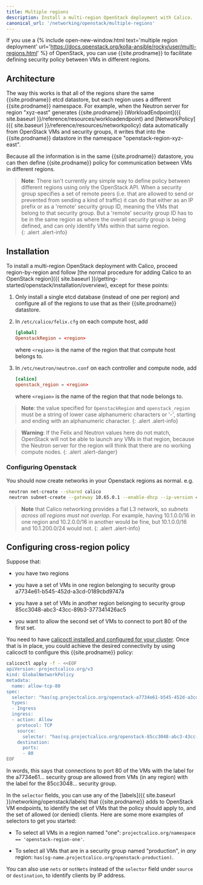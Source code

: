 ```yaml
---
title: Multiple regions
description: Install a multi-region OpenStack deployment with Calico.
canonical_url: '/networking/openstack/multiple-regions'
---
```


If you use a {% include open-new-window.html text='multiple region
deployment' url='https://docs.openstack.org/kolla-ansible/rocky/user/multi-regions.html' %}
of OpenStack, you can use {{site.prodname}} to facilitate defining security
policy between VMs in different regions.

## Architecture

The way this works is that all of the regions share the same {{site.prodname}}
etcd datastore, but each region uses a different {{site.prodname}} namespace.
For example, when the Neutron server for region "xyz-east" generates
{{site.prodname}}
[WorkloadEndpoint]({{ site.baseurl }}/reference/resources/workloadendpoint)
and
[NetworkPolicy]({{ site.baseurl }}/reference/resources/networkpolicy)
data automatically from OpenStack VMs and security groups, it writes that into
the {{site.prodname}} datastore in the namespace "openstack-region-xyz-east".

Because all the information is in the same {{site.prodname}} datastore, you can
then define {{site.prodname}} policy for communication between VMs in different
regions.

> **Note**: There isn't currently any simple way to define policy between
> different regions using only the OpenStack API.  When a security group
> specifies a set of remote peers (i.e. that are allowed to send or prevented
> from sending a kind of traffic) it can do that either as an IP prefix or as a
> 'remote' security group ID, meaning the VMs that belong to that security
> group.  But a 'remote' security group ID has to be in the same region as
> where the overall security group is being defined, and can only identify VMs
> within that same region.  
{: .alert .alert-info}

## Installation

To install a multi-region OpenStack deployment with Calico, proceed
region-by-region and follow [the normal procedure for adding Calico to an
OpenStack
region]({{ site.baseurl }}/getting-started/openstack/installation/overview),
except for these points:

1.  Only install a single etcd database (instead of one per region) and
    configure all of the regions to use that as their {{site.prodname}}
    datastore.

1.  In `/etc/calico/felix.cfg` on each compute host, add

    ```conf
    [global]
    OpenstackRegion = <region>
    ```

    where `<region>` is the name of the region that that compute host belongs to.

1.  In `/etc/neutron/neutron.conf` on each controller and compute node, add

    ```conf
    [calico]
    openstack_region = <region>
    ```

    where `<region>` is the name of the region that that node belongs to.

> **Note**: the value specified for `OpenstackRegion` and `openstack_region`
> must be a string of lower case alphanumeric characters or '-', starting and
> ending with an alphanumeric character.
{: .alert .alert-info}

> **Warning**: If the Felix and Neutron values here do not match, OpenStack
> will not be able to launch any VMs in that region, because the Neutron server
> for the region will think that there are no working compute nodes.
{: .alert .alert-danger}

### Configuring Openstack
You should now create networks in your Openstack regions as normal. e.g.
```bash
 neutron net-create --shared calico
 neutron subnet-create --gateway 10.65.0.1 --enable-dhcp --ip-version 4 --name calico-v4 calico 10.65.0.0/24
```

> **Note** that Calico networking provides a flat L3 network,
> so *subnets across all regions must not overlap*.
> For example, having 10.1.0.0/16 in one region and 10.2.0.0/16 in another
> would be fine, but 10.1.0.0/16 and 10.1.200.0/24 would not.
{: .alert .alert-info}

## Configuring cross-region policy

Suppose that:

- you have two regions

- you have a set of VMs in one region belonging to security group
  a7734e61-b545-452d-a3cd-0189cbd9747a

- you have a set of VMs in another region belonging to security group
  85cc3048-abc3-43cc-89b3-377341426ac5

- you want to allow the second set of VMs to connect to port 80 of the first
  set.

You need to have [calicoctl installed and configured for your
cluster](/networking/openstack/labels#configuring-operator-policy).  Once that is in place,
you could achieve the desired connectivity by using calicoctl to
configure this {{site.prodname}} policy:

```bash
calicoctl apply -f - <<EOF
apiVersion: projectcalico.org/v3
kind: GlobalNetworkPolicy
metadata:
  name: allow-tcp-80
spec:
  selector: "has(sg.projectcalico.org/openstack-a7734e61-b545-452d-a3cd-0189cbd9747a)"
  types:
  - Ingress
  ingress:
  - action: Allow
    protocol: TCP
    source:
      selector: "has(sg.projectcalico.org/openstack-85cc3048-abc3-43cc-89b3-377341426ac5)"
    destination:
      ports:
      - 80
EOF
```

In words, this says that connections to port 80 of the VMs with the label for
the a7734e61... security group are allowed from VMs (in any region) with
the label for the 85cc3048... security group.

In the `selector` fields, you can use any of the
[labels]({{ site.baseurl }}/networking/openstack/labels) that
{{site.prodname}} adds to OpenStack VM endpoints, to identify the set of VMs
that the policy should apply to, and the set of allowed (or denied) clients.
Here are some more examples of selectors to get you started:

-  To select all VMs in a region named "one": `projectcalico.org/namespace ==
   'openstack-region-one'`.

-  To select all VMs that are in a security group named "production", in *any*
   region: `has(sg-name.projectcalico.org/openstack-production)`.

You can also use `nets` or `notNets` instead of the `selector` field under
`source` or `destination`, to identify clients by IP address.
